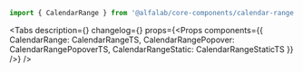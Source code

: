 



<Meta
    title='Компоненты/CalendarRange'
    component={CalendarRange}
/>

<!-- Canvas -->

<Story name='CalendarRange'>
    <CalendarRange
        calendarPosition={select('calendarPosition', ['static', 'popover'], 'static')}
    />
</Story>

<!-- Docs -->

<ComponentHeader
    name='CalendarRange'
    version={version}
    package='@alfalab/core-components/calendar-range'
    stage={1}
/>

```jsx
import { CalendarRange } from '@alfalab/core-components/calendar-range';
```

<Tabs
    description={<Description />}
    changelog={<Changelog />}
    props={<Props components={{ CalendarRange: CalendarRangeTS, CalendarRangePopover: CalendarRangePopoverTS, CalendarRangeStatic: CalendarRangeStaticTS }} />}
/>
